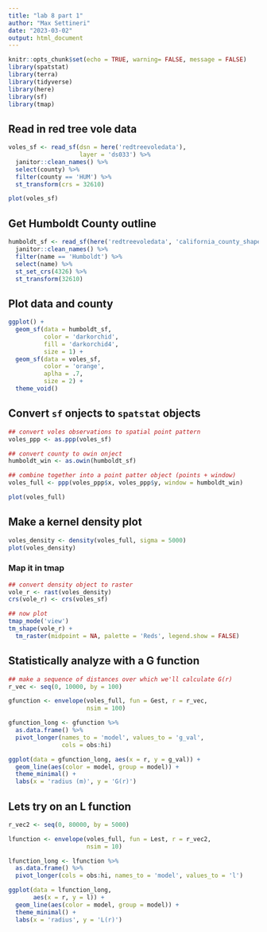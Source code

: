 ```yaml
---
title: "lab 8 part 1"
author: "Max Settineri"
date: "2023-03-02"
output: html_document
---
```


```r
knitr::opts_chunk$set(echo = TRUE, warning= FALSE, message = FALSE)
library(spatstat)
library(terra) 
library(tidyverse)
library(here)
library(sf)
library(tmap)
```


## Read in red tree vole data

```r
voles_sf <- read_sf(dsn = here('redtreevoledata'),
                    layer = 'ds033') %>% 
  janitor::clean_names() %>% 
  select(county) %>% 
  filter(county == 'HUM') %>% 
  st_transform(crs = 32610)

plot(voles_sf)
```

## Get Humboldt County outline

```r
humboldt_sf <- read_sf(here('redtreevoledata', 'california_county_shape_file.shp')) %>% 
  janitor::clean_names() %>% 
  filter(name == 'Humboldt') %>% 
  select(name) %>% 
  st_set_crs(4326) %>% 
  st_transform(32610)
```

## Plot data and county

```r
ggplot() +
  geom_sf(data = humboldt_sf,
          color = 'darkorchid',
          fill = 'darkorchid4',
          size = 1) +
  geom_sf(data = voles_sf,
          color = 'orange',
          aplha = .7,
          size = 2) +
  theme_void()
```

## Convert `sf` onjects to `spatstat` objects

```r
## convert voles observations to spatial point pattern
voles_ppp <- as.ppp(voles_sf)

## convert county to owin onject
humboldt_win <- as.owin(humboldt_sf)

## combine together into a point patter object (points + window)
voles_full <- ppp(voles_ppp$x, voles_ppp$y, window = humboldt_win)

plot(voles_full)
```

## Make a kernel density plot

```r
voles_density <- density(voles_full, sigma = 5000)
plot(voles_density)
```

### Map it in tmap

```r
## convert density object to raster
vole_r <- rast(voles_density)
crs(vole_r) <- crs(voles_sf)

## now plot
tmap_mode('view')
tm_shape(vole_r) +
  tm_raster(midpoint = NA, palette = 'Reds', legend.show = FALSE)
```

## Statistically analyze with a G function

```r
## make a sequence of distances over which we'll calculate G(r)
r_vec <- seq(0, 10000, by = 100)

gfunction <- envelope(voles_full, fun = Gest, r = r_vec,
                      nsim = 100)

gfunction_long <- gfunction %>% 
  as.data.frame() %>% 
  pivot_longer(names_to = 'model', values_to = 'g_val',
               cols = obs:hi)

ggplot(data = gfunction_long, aes(x = r, y = g_val)) +
  geom_line(aes(color = model, group = model)) +
  theme_minimal() +
  labs(x = 'radius (m)', y = 'G(r)')

```

## Lets try on an L function

```r
r_vec2 <- seq(0, 80000, by = 5000)

lfunction <- envelope(voles_full, fun = Lest, r = r_vec2,
                      nsim = 10)

lfunction_long <- lfunction %>% 
  as.data.frame() %>% 
  pivot_longer(cols = obs:hi, names_to = 'model', values_to = 'l')

ggplot(data = lfunction_long,
       aes(x = r, y = l)) +
  geom_line(aes(color = model, group = model)) +
  theme_minimal() +
  labs(x = 'radius', y = 'L(r)')
```

